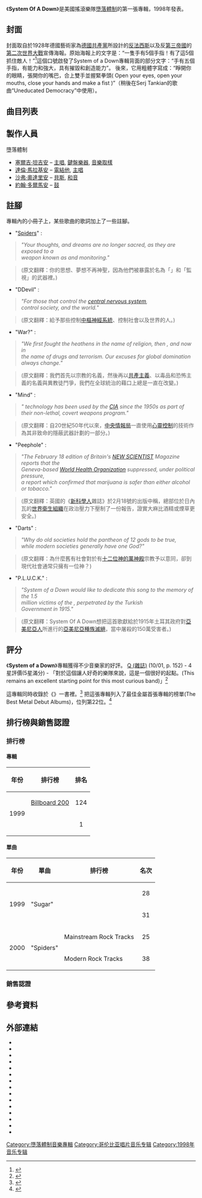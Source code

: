 {{Infobox album <!-- See Wikipedia:WikiProject_Albums -->
| Name        = System of a Down
| Type        = studio
| Artist      = [[墮落體制|墮落體制]]
| Cover       = System of a down.jpg
| Released    = 1998年6月30日
| Recorded    = 1997年11月–1998年2~3月<br />Sound City<br /><small>Van Nuys, CA</small><br />Akademie Mathematique of Philosophical Sound Research<br><small>Hollywood, CA</small>
| Genre       = {{flatlist| 
*[[另類金屬|另類金屬]]
*[[先鋒金屬|實驗金屬]] <small> ([[先鋒金屬|先鋒金屬]])</small><ref name="DeRogatis">{{cite news|first=Jim|last=DeRogatis|title=''They're an Armenian band''|url=http://www.jimdero.com/News2001/Sept14SOAD.htm|publisher=''[[The_Chicago_Tribune|The Chicago Tribune]]''|date=2001-09-14|accessdate=2009-04-04|deadurl=yes|archiveurl=https://web.archive.org/web/20090410065131/http://www.jimdero.com/News2001/Sept14SOAD.htm|archivedate=2009-04-10|df=}}</ref> 
*[[重金屬音樂|重金屬音樂]]<ref name="DeRogatis"/>
*[[速度金屬|速度金屬]]<ref name=speedmetal>{{cite web|last1=Wiederhorn|first1=Jon|title=System Of A Down’s Schizophrenia Aggravated On ''Toxicity''|url=http://www.mtv.com/news/1446606/system-of-a-downs-schizophrenia-aggravated-on-toxicity/|website=MTV|publisher=Viacom International|accessdate=2015-04-15|date=2001-08-13|quote=The group’s self-titled 1998 debut was a striking, startling combination of speed-metal licks, quirky percussive vocals and powerhouse drumming juxtaposed against Mediterranean melodies, alt-rock flavors and textural rhythms. Their upcoming Toxicity, due September 4, is even more schizophrenic.|deadurl=no|archiveurl=https://web.archive.org/web/20151224093527/http://www.mtv.com/news/1446606/system-of-a-downs-schizophrenia-aggravated-on-toxicity/|archivedate=2015-12-24|df=}}</ref>
}}
| Length      = 40:36
| Label       = [[American_Recordings|American]]
| Producer    = {{flatlist|
*[[瑞克·魯賓|瑞克·魯賓]]
*[[墮落體制|墮落體制]]
}}
| Last album  = 
| This album  = '''''System of a Down'''''<br />(1998)
| Next album  = ''[[Toxicity_(專輯)|Toxicity]]''<br />(2001)
| Misc        = {{Singles
  | Name           = System of a Down
  | Type           = studio
  | single 1       = [[Sugar_(歌曲)|Sugar]]
  | single 1 date  = 1998年5月24日  
  | single 2       = [[Spiders_(歌曲)|Spiders]]
  | single 2 date  = 1999年2月
  }}
}}

《'''System Of A Down'''》是美國搖滾樂隊[[墮落體制|墮落體制]]的第一張專輯，1998年發表。

==封面==
封面取自於1928年德國藝術家{{Link-en|John Heartfield|John Heartfield|John Heartfield}}為[[德國共產黨|德國共產黨]]所設計的[[反法西斯|反法西斯]]以及反[[第三帝國|第三帝國]]的[[第二次世界大戰|第二次世界大戰]]宣傳海報。原始海報上的文字是：“一隻手有5個手指！有了這5個抓住敵人！”<ref>{{cite web |url=https://www.johnheartfield.com/John-Heartfield-Exhibition/john-heartfield-art/political-posters-sale/heartfield-poster-open-hand |title=John Heartfield Poster - Five Fingers Has The Hand |publisher=johnheartfield.com |date= |accessdate=2016-05-09 |deadurl=no |archiveurl=https://web.archive.org/web/20160828110712/http://www.johnheartfield.com/John-Heartfield-Exhibition/john-heartfield-art/political-posters-sale/heartfield-poster-open-hand |archivedate=2016-08-28 |df= }}</ref>這個口號啟發了System of a Down專輯背面的部分文字：“手有五個手指，有能力和強大，具有摧毀和創造能力”。 後來，它用粗體字寫成：“睜開你的眼睛，張開你的嘴巴，合上雙手並握緊拳頭( Open your eyes, open your mouths, close your hands and make a fist )”（稍後在Serj Tankian的歌曲“Uneducated Democracy”中使用）。

==曲目列表==
<!-- All writing credits are listed in the official album booklet. Please do not change any of them. -->
{{tracklist
| title1          = Suite-Pee
| lyrics1         = [[塞爾吉·坦吉安|塞爾吉·坦吉安]]
| music1          = [[達倫·馬拉基安|達倫·馬拉基安]]
| length1         = 2:31
| title2          = Know
| lyrics2         = 坦吉安
| music2          = [[沙弗·奧達里安|沙弗·奧達里安]], 馬拉基安, 坦吉安
| length2         = 2:56
| title3          = [[Sugar_(歌曲)|Sugar]]
| lyrics3         = 坦吉安
| music3          = 奧達里安, 馬拉基安
| length3         = 2:33
| title4          = Suggestions
| lyrics4         = 坦吉安
| music4          = 馬拉基安
| length4         = 2:44
| title5          = [[Spiders_(歌曲)|Spiders]]
| lyrics5         = 坦吉安
| music5          = 馬拉基安
| length5         = 3:35
| title6          = DDevil
| lyrics6         = 坦吉安
| music6          = 奧達里安, 馬拉基安
| length6         = 1:43
| title7          = Soil
| lyrics7         = 坦吉安
| music7          = 馬拉基安
| length7         = 3:25
| title8          = War?
| lyrics8         = 坦吉安
| music8          = 馬拉基安
| length8         = 2:40
| title9          = Mind
| lyrics9         = 坦吉安
| music9          = 奧達里安, 馬拉基安, 坦吉安
| length9         = 6:16
| title10         = Peephole
| lyrics10        = 坦吉安
| music10         = 馬拉基安
| length10        = 4:04
| title11         = CUBErt
| lyrics11        = 坦吉安, 馬拉基安
| music11         = 馬拉基安
| length11        = 1:49
| title12         = Darts
| lyrics12        = 坦吉安
| music12         = 馬拉基安
| length12        = 2:42
| title13         = P.L.U.C.K.
| note13         = Politically Lying, Unholy, Cowardly Killers
| lyrics13        = 坦吉安
| music13         = 馬拉基安
| length13        = 3:38
|total_length = 40:36
}}

{{tracklist
|collapapsed  =  yes
| headline        = ''日本版本''
| title14         = Marmalade
| lyrics14        = 坦吉安
| music14         = 馬拉基安
| length14        = 3:02
| title15         = Störagéd
| lyrics15        = 坦吉安
| music15         = 馬拉基安
| length15        = 1:19
|total_length     = 44:57
}}

{{tracklist
| headline        = ''限量版'' 額外由目
| title1          = Sugar
| note1           = Live
| lyrics1         = 坦吉安
| music1          = 奧達里安, 馬拉基安
| length1         = 2:27
| title2          = War?
| note2           = Live
| lyrics2         = 坦吉安
| music2          = 馬拉基安
| length2         = 2:48
| title3          = Suite-Pee
| note3           = Live
| lyrics3         = 坦吉安
| music3          = 馬拉基安
| length3         = 2:58
| title4          = Know
| note4           = Live
| lyrics4         = 坦吉安
| music4          = 奧達里安, 馬拉基安, 坦吉安
| length4         = 3:04
|total+length     = 13:17
}}

==製作人員==
<!-- All following personnel credits are listed in the official album booklet. Please do not change any of them. -->
;墮落體制
* [[塞爾吉·坦吉安|塞爾吉·坦吉安]] – [[主唱|主唱]], [[鍵盤樂器|鍵盤樂器]], [[音樂取樣|音樂取樣]]
* [[達倫·馬拉基安|達倫·馬拉基安]] – [[電結他|電結他]], [[主唱|主唱]]
* [[沙弗·奧達里安|沙弗·奧達里安]] – [[電貝斯|貝斯]], [[和音|和音]]
* [[約翰·多爾馬安|約翰·多爾馬安]] – [[爵士鼓|鼓]]

==註腳==
專輯內的小冊子上，某些歌曲的歌詞加上了一些註腳。
* "[[Spiders_(歌曲)|Spiders]]" :
<blockquote>''"Your thoughts, and dreams are no longer sacred, as they are exposed to a<br/>weapon known as {{Link-en|remote viewing|remote viewing|remote viewing}} and monitoring."''</blockquote>
<blockquote>(原文翻釋：你的思想、夢想不再神聖，因為他們被暴露於名為「{{Link-en|遠程觀察|remote viewing|遠程觀察}}」和「監視」的武器裡。)</blockquote>

* "DDevil" :
<blockquote>''"For those that control the [[central_nervous_system|central nervous system]],<br/>control society, and the world.''"</blockquote>
<blockquote>(原文翻釋：給予那些控制[[中樞神經系統|中樞神經系統]]、控制社會以及世界的人。)</blockquote>

* "War?" :
<blockquote>''"We first fought the heathens in the name of religion, then {{Link-en|Communism|Communism|Communism}}, and now in<br/>the name of drugs and terrorism. Our excuses for global domination always change."''</blockquote>
<blockquote>(原文翻釋：我們首先以宗教的名義，然後再以[[共產主義|共產主義]]、以毒品和恐怖主義的名義與異教徒鬥爭，我們在全球統治的藉口上總是一直在改變。)</blockquote>

* "Mind" :
<blockquote>''"{{Link-en|Mind control|Mind control|Mind control}} technology has been used by the [[Central_Intelligence_Agency|CIA]] since the 1950s as part of<br/>their non-lethal, covert weapons program."''</blockquote>
<blockquote>(原文翻釋：自20世紀50年代以來，[[中央情報局|中央情報局]]一直使用[[心靈控制|心靈控制]]的技術作為其非致命的隱蔽武器計劃的一部分。)</blockquote>

* "Peephole" :
<blockquote>''"The February 18 edition of Britain's [[New_Scientist|NEW SCIENTIST]] Magazine reports that the<br/>Geneva-based [[World_Health_Organization|World Health Organization]] suppressed, under political pressure,<br/>a report which confirmed that marijuana is safer than either alcohol or tobacco."''</blockquote>
<blockquote>(原文翻釋：英國的《[[新科學人|新科學人]]雜誌》於2月18號的出版中稱，總部位於日內瓦的[[世界衛生組織|世界衛生組織]]在政治壓力下壓制了一份報告，證實大麻比酒精或煙草更安全。)</blockquote>

* "Darts" :
<blockquote>''"Why do old societies hold the pantheon of 12 gods to be true,<br/>while modern societies generally have one God?"''</blockquote>
<blockquote>(原文翻釋：為什麼舊有社會對於有[[奧林帕斯十二神|十二位神的萬神殿]]宗教予以意同，卻到現代社會通常只擁有一位神？)</blockquote>

* "P.L.U.C.K." :
<blockquote>''"System of a Down would like to dedicate this song to the memory of the 1.5<br/>million victims of the {{Link-en|Armenian Genocide|Armenian Genocide|Armenian Genocide}}, perpetrated by the Turkish<br/>Government in 1915."''</blockquote>
<blockquote>(原文翻釋：System Of A Down想把這首歌獻給於1915年土耳其政府對[[亞美尼亞人|亞美尼亞人]]所進行的[[亞美尼亞種族滅絕|亞美尼亞種族滅絕]]，當中屠殺的150萬受害者。)</blockquote>

==評分==
{{Album ratings
|rev1 = [[AllMusic|AllMusic]]
|rev1score = {{rating|4|5}}<ref name=AllMusic>Erlewine, Stephen Thomas. [{{Allmusic|class=album|id=system-of-a-down-r365495/review|pure_url=yes}} System of a Down review]. Allmusic.com. Retrieved on 2010-11-21.</ref>
|rev2 = [[Q_Magazine|Q Magazine]]
|rev2score = {{rating|4|5}}<ref>Q (10/01, p.152) - 4 stars out of 5 - "...This remains an excellent starting point for this most curious and underrated of bands..."</ref>
|rev3 = {{link-en|Sputnikmusic|Sputnikmusic}}
|rev3score = {{rating|5|5}}<ref>{{cite web|url=https://www.sputnikmusic.com/review/8790/System-of-a-Down-System-of-a-Down/|title=Review ''System of a Down''|last=Hanson|first=John|publisher=[[Sputnikmusic|Sputnikmusic]]|accessdate=11 February 2011}}</ref>
|rev4 = {{link-en|Ultimate Guitar|Ultimate Guitar}}
|rev4score = {{rating|9.5|10}}<ref>{{Cite web |url=http://www.ultimate-guitar.com/reviews/compact_discs/system_of_a_down/system_of_a_down/index.html |title=存档副本 |accessdate=2018-06-27 |archive-date=2015-09-06 |archive-url=https://web.archive.org/web/20150906070639/http://www.ultimate-guitar.com/reviews/compact_discs/system_of_a_down/system_of_a_down/index.html |dead-url=no }}</ref>
|rev5 = {{link-en|Drowned In Sound|Drowned In Sound}}
|rev5score = {{rating|5|5}}<ref>{{Cite web |url=http://drownedinsound.com/releases/4822/reviews/6744- |title=存档副本 |accessdate=2018-06-27 |archive-date=2018-06-27 |archive-url=https://web.archive.org/web/20180627090957/http://drownedinsound.com/releases/4822/reviews/6744- |dead-url=no }}</ref>

}}<!-- Automatically generated by DASHBot--> 《'''System of a Down'''》專輯獲得不少音樂家的好評。
[[Q_(雜誌)|Q (雜誌)]] (10/01, p. 152) - 4星評價(5星滿分) - 「對於這個讓人好奇的樂隊來說，這是一個很好的起點。(This remains an excellent starting point for this most curious band)」<ref>{{cite web |url=http://www.musiclegendtrend.com/system-of-a-down-armenian-metal-proprietors/ |title=System of a Down: Armenian Metal Proprietors |publisher=musiclegendtrend.com |date=2013-03-12 |accessdate=2016-05-10 |archive-date=2016-06-17 |archive-url=https://web.archive.org/web/20160617010142/http://www.musiclegendtrend.com/system-of-a-down-armenian-metal-proprietors/ |dead-url=no }}</ref>

這專輯同時收錄於《{{link-en|1001 Albums You Must Hear Before You Die|1001 Albums You Must Hear Before You Die}}》一書裡。<ref>{{cite book|author1=Robert Dimery|author2=Michael Lydon|title=1001 Albums You Must Hear Before You Die: Revised and Updated Edition|url=https://archive.org/details/1001albumsyoumus0000unse_s5b9|accessdate= |date=23 March 2010|publisher=Universe|isbn=978-0-7893-2074-2}}</ref> {{link-en|Loudwire|Loudwire}} 把這張專輯列入了最佳金屬首張專輯的榜單(The Best Metal Debut Albums)，位列第22位。<ref>{{Cite web |url=http://loudwire.com/system-of-a-down-system-of-a-down-best-debut-metal-albums/ |title=存档副本 |accessdate=2018-06-27 |archive-date=2018-06-27 |archive-url=https://web.archive.org/web/20180627091053/http://loudwire.com/system-of-a-down-system-of-a-down-best-debut-metal-albums/ |dead-url=no }}</ref>

== 排行榜與銷售認證 ==
{{col-begin}}
{{col-2}}
===排行榜===
====專輯====
{| class="wikitable"
|-
! 年份 !! 排行榜 !! 排名
|-
|rowspan="2"| 1999
|[[Billboard_200|Billboard 200]]
| style="text-align:center;"| 124
|-
|{{link-en|Top Heatseekers|Top Heatseekers}}
| style="text-align:center;"| 1
|}

====單曲====
{| class="wikitable"
|-
! 年份 !! 單曲 !! 排行榜 !! 名次
|-
|rowspan="2"| 1999
|rowspan="2"| "Sugar"
|{{link-en|Mainstream Rock Tracks|Hot Mainstream Rock Tracks}}
| style="text-align:center;"| 28
|-
|{{link-en|Modern Rock Tracks|Alternative Songs}}
| style="text-align:center;"| 31
|-
|rowspan="2"| 2000
|rowspan="2"| "Spiders"
|Mainstream Rock Tracks
| style="text-align:center;"| 25
|-
|Modern Rock Tracks
| style="text-align:center;"| 38
|}
{{col-2}}

===銷售認證===
{{Certification Table Top}}
{{Certification Table Entry|region=Brazil|type=album|title=System of a Down|artist=System of a Down|note=5-album bundle|award=白金|relyear=2011|certyear=2012|autocat=yes}}
{{Certification Table Entry|region=Canada|type=album|title=System of a Down|artist=System of a Down|award=金|relyear=1999|certyear=2002|autocat=yes}}
{{Certification Table Entry|region=United Kingdom|type=album|title=System of a Down|artist=System of a Down|award=金|certyear=2002|autocat=yes}}
{{Certification Table Entry|region=United States|type=album|title=System of a Down|artist=System of a Down|award=白金|certyear=2002|autocat=yes}}
{{Certification Table Bottom}}
{{col-end}}

==參考資料==
{{reflist}}

==外部連結==
*{{youtube|5Afj9qcP2U0|Suite Pee}}
*{{youtube|Lr5ltqQf1QA|Know}}
*{{youtube|5vBGOrI6yBk|Sugar 音樂錄像}}
*{{youtube|HkLXarnoSXg|Suggestions}}
*{{youtube|SqZNMvIEHhs|Spiders 音樂錄像}}
*{{youtube|i-IRXrBC00g|DDevil}}
*{{youtube|fxa0BneKsF4|Soil}}
*{{youtube|F46r-_jPPHY|War? 音樂錄像}}
*{{youtube|quTWK5rufx8|Mind}}
*{{youtube|jekTxx76drA|Peephole}}
*{{youtube|JuywWSWIdFI|CUBErt}}
*{{youtube|bm6NuJvRqJM|Darts}}
*{{youtube|mXwLxcSniGw|P.L.U.C.K.}}
*{{youtube|2f8tx5DlQrg|Marmalade}}
*{{youtube|lZNW4mPDhY4|Störagéd}}

{{DEFAULTSORT:System Of A Down (Album)}}
[[Category:墮落體制音樂專輯|Category:墮落體制音樂專輯]]
[[Category:哥伦比亚唱片音乐专辑|Category:哥伦比亚唱片音乐专辑]]
[[Category:1998年音乐专辑|Category:1998年音乐专辑]]